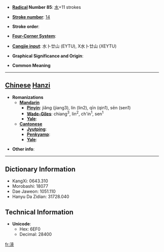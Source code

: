 * '''[[Wiktionary:Chinese radical index| Radical]] Number 85''': [[Wiktionary:Chinese radical index 水|水]]+11 strokes

* '''[[Wiktionary:Chinese total strokes index|Stroke number]]''': [[Wiktionary:Chinese total strokes index 14|14]]

* '''Stroke order''': 

* '''[[Wiktionary:Chinese four corner index|Four-Corner System]]''': 

* '''[[Wiktionary:Chinese Cangjie index|Cangjie input]]''': 水卜廿山 (EYTU), X水卜廿山 (XEYTU)

* '''Graphical Significance and Origin''': 

* '''Common Meaning'''

----

== [[Chinese]] [[Hanzi]] ==

* '''Romanizations'''
** '''[[Mandarin]]'''
*** '''[[Pinyin]]''': jiǎng (jiang3), lín (lin2), qīn (qin1), sēn (sen1)
*** '''[[Wade-Giles]]''': chiang<sup>3</sup>, lin<sup>2</sup>, ch'in<sup>1</sup>, sen<sup>1</sup>
*** '''[[Yale]]''': 
** '''[[Cantonese]]'''
*** '''[[Jyutping]]''':
*** '''[[Penkyamp]]''': 
*** '''[[Yale]]''': 

* '''Other info''': 

----

== Dictionary Information ==

* KangXi: 0643.310
* Morobashi: 18077
* Dae Jaweon: 1051.110
* Hanyu Da Zidian: 31728.040

== Technical Information ==

* '''Unicode''':
** Hex: 6EF0
** Decimal: 28400

[[fr:滰]]